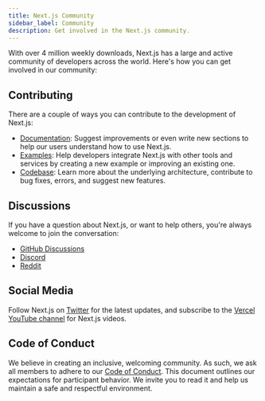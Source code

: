 ```yaml
---
title: Next.js Community
sidebar_label: Community
description: Get involved in the Next.js community.
---
```


With over 4 million weekly downloads, Next.js has a large and active community of developers across the world. Here's how you can get involved in our community:

## Contributing

There are a couple of ways you can contribute to the development of Next.js:

-   [Documentation](/docs/community/contribution-guide): Suggest improvements or even write new sections to help our users understand how to use Next.js.
-   [Examples](https://github.com/vercel/next.js/tree/canary/contributing/examples): Help developers integrate Next.js with other tools and services by creating a new example or improving an existing one.
-   [Codebase](https://github.com/vercel/next.js/tree/canary/contributing/core): Learn more about the underlying architecture, contribute to bug fixes, errors, and suggest new features.

## Discussions

If you have a question about Next.js, or want to help others, you're always welcome to join the conversation:

-   [GitHub Discussions](https://github.com/vercel/next.js/discussions)
-   [Discord](https://discord.com/invite/bUG2bvbtHy)
-   [Reddit](https://www.reddit.com/r/nextjs)

## Social Media

Follow Next.js on [Twitter](https://twitter.com/nextjs) for the latest updates, and subscribe to the [Vercel YouTube channel](https://www.youtube.com/@VercelHQ) for Next.js videos.

## Code of Conduct

We believe in creating an inclusive, welcoming community. As such, we ask all members to adhere to our [Code of Conduct](https://github.com/vercel/next.js/blob/canary/CODE_OF_CONDUCT.md). This document outlines our expectations for participant behavior. We invite you to read it and help us maintain a safe and respectful environment.


<DocCardList />
